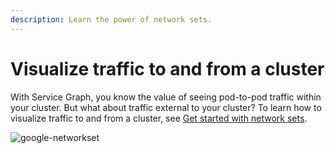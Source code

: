 ```yaml
---
description: Learn the power of network sets.
---
```


# Visualize traffic to and from a cluster

With Service Graph, you know the value of seeing pod-to-pod traffic within your cluster. But what about traffic external to your cluster? To learn how to visualize traffic to and from a cluster, see [Get started with network sets](/network-policy/networksets.mdx).

![google-networkset](/img/calico-enterprise/master/google-networkset.png)
